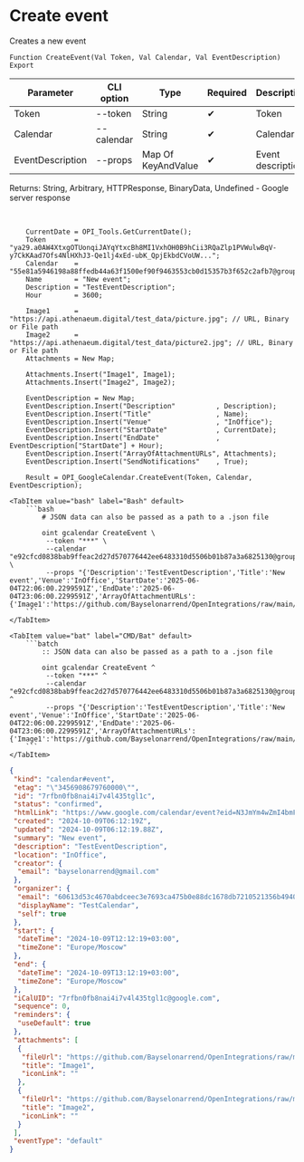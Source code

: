 ﻿---
sidebar_position: 4
description: Create event and other functions to work with Google Calendar in the Open Integration Package, a free open-source integration library for 1C:Enterprise 8, OneScript and CLI
keywords: [1C, 1С, 1С:Enterprise, 1С:Enterprise 8.3, API, Integration, Services, Exchange, OneScript, CLI, Google Calendar]
---


# Create event
 Creates a new event



`Function CreateEvent(Val Token, Val Calendar, Val EventDescription) Export`

  | Parameter | CLI option | Type | Required | Description |
  |-|-|-|-|-|
  | Token | --token | String | &#x2714; | Token |
  | Calendar | --calendar | String | &#x2714; | Calendar ID |
  | EventDescription | --props | Map Of KeyAndValue | &#x2714; | Event description |

  
  Returns:  String, Arbitrary, HTTPResponse, BinaryData, Undefined - Google server response

<br/>




```bsl title="1C:Enterprise/OneScript code example"
    CurrentDate = OPI_Tools.GetCurrentDate();
    Token       = "ya29.a0AW4XtxgOTUonqiJAYqYtxcBh8MI1VxhOH0B9hCii3RQaZlp1PVWulwBqV-y7CkKAad7Ofs4NlHXhJ3-Qe1lj4xEd-ubK_QpjEkbdCVoUW...";
    Calendar    = "55e81a5946198a88ffedb44a63f1500ef90f9463553cb0d15357b3f652c2afb7@group.calendar.google.com";
    Name        = "New event";
    Description = "TestEventDescription";
    Hour        = 3600;

    Image1      = "https://api.athenaeum.digital/test_data/picture.jpg"; // URL, Binary or File path
    Image2      = "https://api.athenaeum.digital/test_data/picture2.jpg"; // URL, Binary or File path
    Attachments = New Map;

    Attachments.Insert("Image1", Image1);
    Attachments.Insert("Image2", Image2);

    EventDescription = New Map;
    EventDescription.Insert("Description"          , Description);
    EventDescription.Insert("Title"                , Name);
    EventDescription.Insert("Venue"                , "InOffice");
    EventDescription.Insert("StartDate"            , CurrentDate);
    EventDescription.Insert("EndDate"              , EventDescription["StartDate"] + Hour);
    EventDescription.Insert("ArrayOfAttachmentURLs", Attachments);
    EventDescription.Insert("SendNotifications"    , True);

    Result = OPI_GoogleCalendar.CreateEvent(Token, Calendar, EventDescription);
```
 

 <Tabs>
  
    <TabItem value="bash" label="Bash" default>
        ```bash
            # JSON data can also be passed as a path to a .json file
            
            oint gcalendar CreateEvent \
             --token "***" \
             --calendar "e92cfcd0838bab9ffeac2d27d570776442ee6483310d5506b01b87a3a6825130@group.calendar.google.com" \
             --props "{'Description':'TestEventDescription','Title':'New event','Venue':'InOffice','StartDate':'2025-06-04T22:06:00.2299591Z','EndDate':'2025-06-04T23:06:00.2299591Z','ArrayOfAttachmentURLs':{'Image1':'https://github.com/Bayselonarrend/OpenIntegrations/raw/main/service/test_data/picture.jpg','Image2':'https://github.com/Bayselonarrend/OpenIntegrations/raw/main/service/test_data/picture2.jpg'},'SendNotifications':true}"
        ```
    </TabItem>
  
    <TabItem value="bat" label="CMD/Bat" default>
        ```batch
            :: JSON data can also be passed as a path to a .json file
            
            oint gcalendar CreateEvent ^
             --token "***" ^
             --calendar "e92cfcd0838bab9ffeac2d27d570776442ee6483310d5506b01b87a3a6825130@group.calendar.google.com" ^
             --props "{'Description':'TestEventDescription','Title':'New event','Venue':'InOffice','StartDate':'2025-06-04T22:06:00.2299591Z','EndDate':'2025-06-04T23:06:00.2299591Z','ArrayOfAttachmentURLs':{'Image1':'https://github.com/Bayselonarrend/OpenIntegrations/raw/main/service/test_data/picture.jpg','Image2':'https://github.com/Bayselonarrend/OpenIntegrations/raw/main/service/test_data/picture2.jpg'},'SendNotifications':true}"
        ```
    </TabItem>
</Tabs>


```json title="Result"
{
 "kind": "calendar#event",
 "etag": "\"3456908679760000\"",
 "id": "7rfbn0fb8nai4i7v4l435tgl1c",
 "status": "confirmed",
 "htmlLink": "https://www.google.com/calendar/event?eid=N3JmYm4wZmI4bmFpNGk3djRsNDM1dGdsMWMgNjA2MTNkNTNjNDY3MGFiZGNlZWMzZTc2OTNjYTQ3NWIwZTg4ZGMxNjc4ZGI3MjEwNTIxMzU2YjQ5NDBhNjE0OEBn",
 "created": "2024-10-09T06:12:19Z",
 "updated": "2024-10-09T06:12:19.88Z",
 "summary": "New event",
 "description": "TestEventDescription",
 "location": "InOffice",
 "creator": {
  "email": "bayselonarrend@gmail.com"
 },
 "organizer": {
  "email": "60613d53c4670abdceec3e7693ca475b0e88dc1678db7210521356b4940a6148@group.calendar.google.com",
  "displayName": "TestCalendar",
  "self": true
 },
 "start": {
  "dateTime": "2024-10-09T12:12:19+03:00",
  "timeZone": "Europe/Moscow"
 },
 "end": {
  "dateTime": "2024-10-09T13:12:19+03:00",
  "timeZone": "Europe/Moscow"
 },
 "iCalUID": "7rfbn0fb8nai4i7v4l435tgl1c@google.com",
 "sequence": 0,
 "reminders": {
  "useDefault": true
 },
 "attachments": [
  {
   "fileUrl": "https://github.com/Bayselonarrend/OpenIntegrations/raw/main/service/test_data/picture.jpg",
   "title": "Image1",
   "iconLink": ""
  },
  {
   "fileUrl": "https://github.com/Bayselonarrend/OpenIntegrations/raw/main/service/test_data/picture2.jpg",
   "title": "Image2",
   "iconLink": ""
  }
 ],
 "eventType": "default"
}
```
